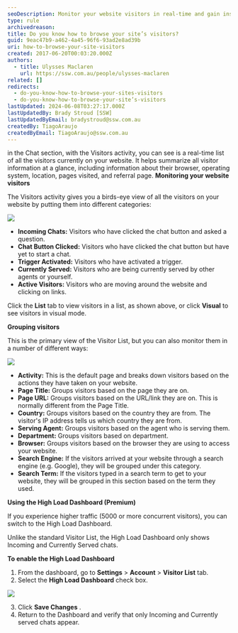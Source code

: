 ```yaml
---
seoDescription: Monitor your website visitors in real-time and gain insights into their browser, operating system, location, pages visited, and referral page.
type: rule
archivedreason:
title: Do you know how to browse your site’s visitors?
guid: 9eac47b9-a462-4a45-96f6-93ad2e8ad39b
uri: how-to-browse-your-site-visitors
created: 2017-06-20T00:03:20.000Z
authors:
  - title: Ulysses Maclaren
    url: https://ssw.com.au/people/ulysses-maclaren
related: []
redirects:
  - do-you-know-how-to-browse-your-sites-visitors
  - do-you-know-how-to-browse-your-site’s-visitors
lastUpdated: 2024-06-08T03:27:17.000Z
lastUpdatedBy: Brady Stroud [SSW]
lastUpdatedByEmail: bradystroud@ssw.com.au
createdBy: TiagoAraujo
createdByEmail: TiagoAraujo@ssw.com.au
---
```


in the Chat section, with the Visitors activity, you can see is a real-time list of all the visitors currently on your website. It helps summarize all visitor information at a glance, including information about their browser, operating system, location, pages visited, and referral page.
**Monitoring your website visitors**

The Visitors activity gives you a birds-eye view of all the visitors on your website by putting them into different categories:

![](/uploads/rules/how-to-browse-your-site-visitors/zendesk-visitors-1.png)

- **Incoming Chats:** Visitors who have clicked the chat button and asked a question.
- **Chat Button Clicked:** Visitors who have clicked the chat button but have yet to start a chat.
- **Trigger Activated:** Visitors who have activated a trigger.
- **Currently Served:** Visitors who are being currently served by other agents or yourself.
- **Active Visitors:** Visitors who are moving around the website and clicking on links.

Click the **List** tab to view visitors in a list, as shown above, or click **Visual** to see visitors in visual mode.

**Grouping visitors**

This is the primary view of the Visitor List, but you can also monitor them in a number of different ways:

![](/uploads/rules/how-to-browse-your-site-visitors/zendesk-visitors-2.png)

- **Activity:** This is the default page and breaks down visitors based on the actions they have taken on your website.
- **Page Title:** Groups visitors based on the page they are on.
- **Page URL:** Groups visitors based on the URL/link they are on. This is normally different from the Page Title.
- **Country:** Groups visitors based on the country they are from. The visitor's IP address tells us which country they are from.
- **Serving Agent:** Groups visitors based on the agent who is serving them.
- **Department:** Groups visitors based on department.
- **Browser:** Groups visitors based on the browser they are using to access your website.
- **Search Engine:** If the visitors arrived at your website through a search engine (e.g. Google), they will be grouped under this category.
- **Search Term:** If the visitors typed in a search term to get to your website, they will be grouped in this section based on the term they used.

**Using the High Load Dashboard (Premium)**

If you experience higher traffic (5000 or more concurrent visitors), you can switch to the High Load Dashboard.

Unlike the standard Visitor List, the High Load Dashboard only shows Incoming and Currently Served chats.

**To enable the High Load Dashboard**

1. From the dashboard, go to **Settings** &gt; **Account** &gt; **Visitor List** tab.
2. Select the **High Load Dashboard** check box.


![](/uploads/rules/how-to-browse-your-site-visitors/zendesk-visitors-3.png)

3. Click **Save Changes** .
4. Return to the Dashboard and verify that only Incoming and Currently served chats appear.
